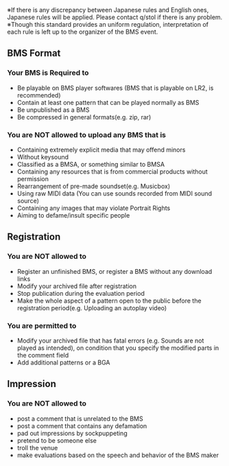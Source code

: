 ※If there is any discrepancy between Japanese rules and English ones, Japanese rules will be applied.
Please contact q/stol if there is any problem.  
※Though this standard provides an uniform regulation, interpretation of each rule is left up to the organizer of the BMS event.

## BMS Format

<h3 className="required">Your BMS is Required to</h3>

- Be playable on BMS player softwares (BMS that is playable on LR2, is recommended)
- Contain at least one pattern that can be played normally as BMS
- Be unpublished as a BMS
- Be compressed in general formats(e.g. zip, rar)

<h3 className="prohibited">You are NOT allowed to upload any BMS that is</h3>

- Containing extremely explicit media that may offend minors
- Without keysound
- Classified as a BMSA, or something similar to BMSA
- Containing any resources that is from commercial products without permission
- Rearrangement of pre-made soundset(e.g. Musicbox)
- Using raw MIDI data (You can use sounds recorded from MIDI sound source)
- Containing any images that may violate Portrait Rights
- Aiming to defame/insult specific people

## Registration

<h3 className="prohibited">You are NOT allowed to</h3>

- Register an unfinished BMS, or register a BMS without any download links
- Modify your archived file after registration
- Stop publication during the evaluation period
- Make the whole aspect of a pattern open to the public before the registration period(e.g. Uploading an autoplay video)

### You are permitted to

- Modify your archived file that has fatal errors (e.g. Sounds are not played as intended), on condition that you specify the modified parts in the comment field
- Add additional patterns or a BGA

## Impression

<h3 className="prohibited">You are NOT allowed to</h3>

- post a comment that is unrelated to the BMS
- post a comment that contains any defamation
- pad out impressions by sockpuppeting
- pretend to be someone else
- troll the venue
- make evaluations based on the speech and behavior of the BMS maker

